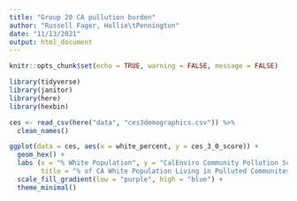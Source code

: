 ```yaml
---
title: "Group 20 CA pullution burden"
author: "Russell Fager, Hollie\tPennington"
date: "11/13/2021"
output: html_document
---
```


```r
knitr::opts_chunk$set(echo = TRUE, warning = FALSE, message = FALSE)

library(tidyverse)
library(janitor)
library(here)
library(hexbin)
```

```r
ces <- read_csv(here("data", "ces3demographics.csv")) %>% 
  clean_names()
```

```r
ggplot(data = ces, aes(x = white_percent, y = ces_3_0_score)) + 
  geom_hex() +
  labs (x = "% White Population", y = "CalEnviro Community Pollution Score",
        title = "% of CA White Population Living in Polluted Communites") + 
  scale_fill_gradient(low = "purple", high = "blue") + 
  theme_minimal()
  
```

